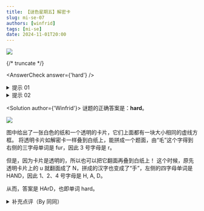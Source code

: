 ```yaml
---
title: 【谜色星期五】解密卡
slug: mi-se-07
authors: [winfrid]
tags: [mi-se]
date: 2024-11-01T20:00
---
```


![](./mi-se-07.assets/mise-007.png)

{/* truncate */}

<AnswerCheck answer={'hard'} />

<details>
    <summary>提示 01</summary>

    从题面中可以看出，灰色是一块透明玻璃片。你要将它盖到上面的纸片上，让两个虚线框重合。
</details>

<details>
    <summary>提示 02</summary>

    玻璃片可以被翻面，所以有两种盖法。注意翻过来之后，u 变成了另一个字母。
</details>

<Solution author={'Winfrid'}>
谜题的正确答案是：**hard**。

![](./mi-se-07.assets/mise-007-sol.webp)

图中给出了一张白色的纸和一个透明的卡片，它们上面都有一块大小相同的虚线方框。
将透明卡片如解密卡一样叠到白纸上，能拼成一个题面，由“毛”这个字得到右侧的三字母单词是 fur，因此 3 号字母是 r。

但是，因为卡片是透明的，所以也可以把它翻面再叠到白纸上！
这个时候，原先透明卡片上的 u 就翻面成了 N，拼成的汉字也变成了“手”，左侧的四字母单词是 HAND，因此 1、2、4 号字母是 H, A, D。

从而，答案是 HArD，也即单词 hard。
</Solution>

<details>
    <summary>补充点评（By 同同）</summary>

    字母 u 翻转后变为字母 N 的操作相对来说是非常少见的。
    在进行这一步操作的时候，我们看到大家有很多不同的理解。
    不过在如上的解析图中可以看出，用这种字体写出的 u 翻转后和 N 确实很相似。

    就完成这道题目而言，观察合成的汉字相对来说更容易得到答案。

    下图是一种虽然不是最初预设，但仍能做出答案的一种理解。

    <center>
        ![](./mi-se-07.assets/mise-007-sol-1.webp)
        <ImgCaption>果然还是原解答的字写得好看，这个还是相对有点勉强了</ImgCaption>
    </center>
</details>
